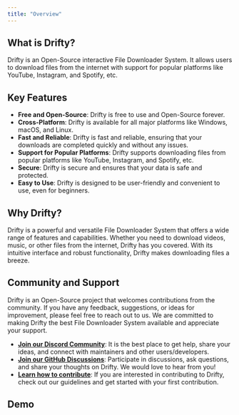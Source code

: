 ```yaml
---
title: "Overview"
---
```



## What is Drifty?

Drifty is an Open-Source interactive File Downloader System. It allows users to download files from the internet with support for popular platforms like YouTube, Instagram, and Spotify, etc.

## Key Features

- **Free and Open-Source**: Drifty is free to use and Open-Source forever.
- **Cross-Platform**: Drifty is available for all major platforms like Windows, macOS, and Linux.
- **Fast and Reliable**: Drifty is fast and reliable, ensuring that your downloads are completed quickly and without any issues.
- **Support for Popular Platforms**: Drifty supports downloading files from popular platforms like YouTube, Instagram, and Spotify, etc.
- **Secure**: Drifty is secure and ensures that your data is safe and protected.
- **Easy to Use**: Drifty is designed to be user-friendly and convenient to use, even for beginners.

## Why Drifty?

Drifty is a powerful and versatile File Downloader System that offers a wide range of features and capabilities. Whether you need to download videos, music, or other files from the internet, Drifty has you covered. With its intuitive interface and robust functionality, Drifty makes downloading files a breeze.

## Community and Support

Drifty is an Open-Source project that welcomes contributions from the community. If you have any feedback, suggestions, or ideas for improvement, please feel free to reach out to us. We are committed to making Drifty the best File Downloader System available and appreciate your support.

- **[Join our Discord Community](https://discord.gg/DeT4jXPfkG)**: It is the best place to get help, share your ideas, and connect with maintainers and other users/developers.
- **[Join our GitHub Discussions](https://github.com/SaptarshiSarkar12/Drifty/discussions)**: Participate in discussions, ask questions, and share your thoughts on Drifty. We would love to hear from you!
- **[Learn how to contribute](docs/Contributing.md)**: If you are interested in contributing to Drifty, check out our guidelines and get started with your first contribution.

## Demo

<Cards>
  <VideoPopup
    videoUrl="https://github.com/SaptarshiSarkar12/Drifty/assets/105960032/aa7ea548-f312-4345-a053-d3ee13e67c8e"
    buttonText="Drifty GUI Demo"
  />
  <VideoPopup
    videoUrl="https://github.com/SaptarshiSarkar12/Drifty/assets/105960032/8a32ca07-1922-4c21-895d-44164bec9d76"
    buttonText="Drifty CLI Demo"
  />
</Cards>
